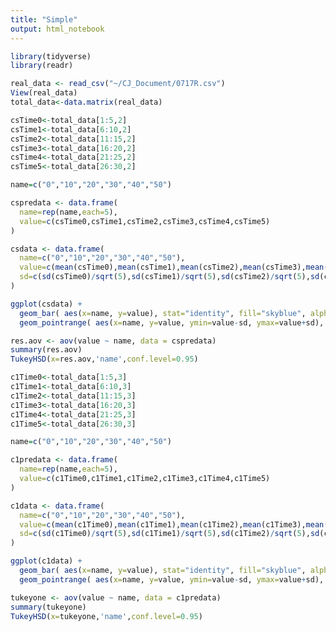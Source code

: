 ---
title: "Simple"
output: html_notebook
---

```{r}
library(tidyverse)
library(readr)

```

```{r}
real_data <- read_csv("~/CJ_Document/0717R.csv")
View(real_data)
total_data<-data.matrix(real_data)
```

```{r}
csTime0<-total_data[1:5,2]
csTime1<-total_data[6:10,2]
csTime2<-total_data[11:15,2]
csTime3<-total_data[16:20,2]
csTime4<-total_data[21:25,2]
csTime5<-total_data[26:30,2]

name=c("0","10","20","30","40","50")

cspredata <- data.frame(
  name=rep(name,each=5),
  value=c(csTime0,csTime1,csTime2,csTime3,csTime4,csTime5)
)

csdata <- data.frame(
  name=c("0","10","20","30","40","50"),
  value=c(mean(csTime0),mean(csTime1),mean(csTime2),mean(csTime3),mean(csTime4),mean(csTime5)),
  sd=c(sd(csTime0)/sqrt(5),sd(csTime1)/sqrt(5),sd(csTime2)/sqrt(5),sd(csTime3)/sqrt(5),sd(csTime4)/sqrt(5),sd(csTime5)/sqrt(5))
)

ggplot(csdata) +
  geom_bar( aes(x=name, y=value), stat="identity", fill="skyblue", alpha=0.5) +
  geom_pointrange( aes(x=name, y=value, ymin=value-sd, ymax=value+sd), colour="orange", alpha=0.5, size=0.8)

res.aov <- aov(value ~ name, data = cspredata)
summary(res.aov)
TukeyHSD(x=res.aov,'name',conf.level=0.95)

```

```{r}
c1Time0<-total_data[1:5,3]
c1Time1<-total_data[6:10,3]
c1Time2<-total_data[11:15,3]
c1Time3<-total_data[16:20,3]
c1Time4<-total_data[21:25,3]
c1Time5<-total_data[26:30,3]

name=c("0","10","20","30","40","50")

c1predata <- data.frame(
  name=rep(name,each=5),
  value=c(c1Time0,c1Time1,c1Time2,c1Time3,c1Time4,c1Time5)
)

c1data <- data.frame(
  name=c("0","10","20","30","40","50"),
  value=c(mean(c1Time0),mean(c1Time1),mean(c1Time2),mean(c1Time3),mean(c1Time4),mean(c1Time5)),
  sd=c(sd(c1Time0)/sqrt(5),sd(c1Time1)/sqrt(5),sd(c1Time2)/sqrt(5),sd(c1Time3)/sqrt(5),sd(c1Time4)/sqrt(5),sd(c1Time5)/sqrt(5))
)

ggplot(c1data) +
  geom_bar( aes(x=name, y=value), stat="identity", fill="skyblue", alpha=0.5) +
  geom_pointrange( aes(x=name, y=value, ymin=value-sd, ymax=value+sd), colour="orange", alpha=0.5, size=0.8)

tukeyone <- aov(value ~ name, data = c1predata)
summary(tukeyone)
TukeyHSD(x=tukeyone,'name',conf.level=0.95)

```